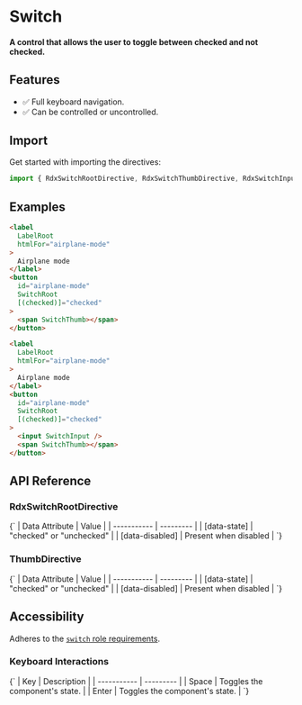 
<Meta title="Primitives/Switch" />

# Switch

#### A control that allows the user to toggle between checked and not checked.

<Canvas
  sourceState="hidden"
  of={SwitchDirectiveStories.Default}
/>

## Features

- ✅ Full keyboard navigation.
- ✅ Can be controlled or uncontrolled.

## Import

Get started with importing the directives:

```typescript
import { RdxSwitchRootDirective, RdxSwitchThumbDirective, RdxSwitchInputDirective } from '@radix-ng/primitives/switch';
```

## Examples

```html
<label
  LabelRoot
  htmlFor="airplane-mode"
>
  Airplane mode
</label>
<button
  id="airplane-mode"
  SwitchRoot
  [(checked)]="checked"
>
  <span SwitchThumb></span>
</button>
```

```html
<label
  LabelRoot
  htmlFor="airplane-mode"
>
  Airplane mode
</label>
<button
  id="airplane-mode"
  SwitchRoot
  [(checked)]="checked"
>
  <input SwitchInput />
  <span SwitchThumb></span>
</button>
```

## API Reference

### RdxSwitchRootDirective

<ArgTypes
  exclude={switchExclude}
  of={RdxSwitchRootDirective}
/>

<Markdown>
  {`
  | Data Attribute | Value |
  | ----------- | --------- |
  | [data-state]       | "checked" or "unchecked"   |
  | [data-disabled]    | Present when disabled      |
  `}
</Markdown>

### ThumbDirective

<Markdown>
  {`
  | Data Attribute | Value |
  | ----------- | --------- |
  | [data-state]       | "checked" or "unchecked"   |
  | [data-disabled]    | Present when disabled      |
  `}
</Markdown>

## Accessibility

Adheres to the [`switch` role requirements](https://www.w3.org/WAI/ARIA/apg/patterns/switch).

### Keyboard Interactions

<Markdown>
  {`
  | Key | Description |
  | ----------- | --------- |
  | Space       | Toggles the component's state.        |
  | Enter       | Toggles the component's state.    |
  `}
</Markdown>
